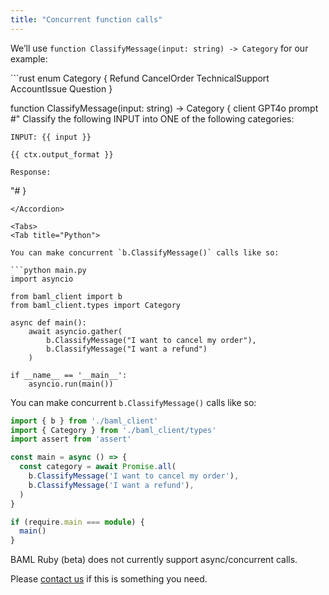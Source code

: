 ```yaml
---
title: "Concurrent function calls"
---
```


We’ll use `function ClassifyMessage(input: string) -> Category` for our example:

<Accordion title="classify-message.baml">
```rust
enum Category {
    Refund
    CancelOrder
    TechnicalSupport
    AccountIssue
    Question
}

function ClassifyMessage(input: string) -> Category {
  client GPT4o
  prompt #"
    Classify the following INPUT into ONE
    of the following categories:

    INPUT: {{ input }}

    {{ ctx.output_format }}

    Response:
  "#
}
```
</Accordion>

<Tabs>
<Tab title="Python">

You can make concurrent `b.ClassifyMessage()` calls like so:

```python main.py
import asyncio

from baml_client import b
from baml_client.types import Category

async def main():
    await asyncio.gather(
        b.ClassifyMessage("I want to cancel my order"),
        b.ClassifyMessage("I want a refund")
    )

if __name__ == '__main__':
    asyncio.run(main())
```
</Tab>

<Tab title="TypeScript">

You can make concurrent `b.ClassifyMessage()` calls like so:

```ts main.ts
import { b } from './baml_client'
import { Category } from './baml_client/types'
import assert from 'assert'

const main = async () => {
  const category = await Promise.all(
    b.ClassifyMessage('I want to cancel my order'),
    b.ClassifyMessage('I want a refund'),
  )
}

if (require.main === module) {
  main()
}

```
</Tab>

<Tab title="Ruby (beta)">

BAML Ruby (beta) does not currently support async/concurrent calls.

Please [contact us](/contact) if this is something you need.

</Tab>
</Tabs>
